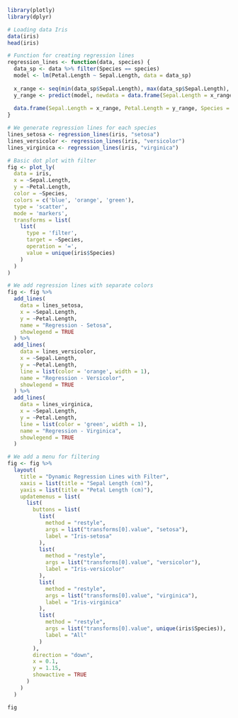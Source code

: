```r
library(plotly)
library(dplyr)

# Loading data Iris
data(iris)
head(iris)
```


```r
# Function for creating regression lines
regression_lines <- function(data, species) {
  data_sp <- data %>% filter(Species == species)
  model <- lm(Petal.Length ~ Sepal.Length, data = data_sp)
  
  x_range <- seq(min(data_sp$Sepal.Length), max(data_sp$Sepal.Length), length.out = 100)
  y_range <- predict(model, newdata = data.frame(Sepal.Length = x_range))
  
  data.frame(Sepal.Length = x_range, Petal.Length = y_range, Species = species)
}
```


```r
# We generate regression lines for each species
lines_setosa <- regression_lines(iris, "setosa")
lines_versicolor <- regression_lines(iris, "versicolor")
lines_virginica <- regression_lines(iris, "virginica")
```


```r
# Basic dot plot with filter
fig <- plot_ly(
  data = iris,
  x = ~Sepal.Length,
  y = ~Petal.Length,
  color = ~Species,
  colors = c('blue', 'orange', 'green'),
  type = 'scatter',
  mode = 'markers',
  transforms = list(
    list(
      type = 'filter',
      target = ~Species,
      operation = '=',
      value = unique(iris$Species)
    )
  )
)
```


```r
# We add regression lines with separate colors
fig <- fig %>%
  add_lines(
    data = lines_setosa,
    x = ~Sepal.Length,
    y = ~Petal.Length,
    name = "Regression - Setosa",
    showlegend = TRUE
  ) %>%
  add_lines(
    data = lines_versicolor,
    x = ~Sepal.Length,
    y = ~Petal.Length,
    line = list(color = 'orange', width = 1),
    name = "Regression - Versicolor",
    showlegend = TRUE
  ) %>%
  add_lines(
    data = lines_virginica,
    x = ~Sepal.Length,
    y = ~Petal.Length,
    line = list(color = 'green', width = 1),
    name = "Regression - Virginica",
    showlegend = TRUE
  )
```


```r
# We add a menu for filtering
fig <- fig %>%
  layout(
    title = "Dynamic Regression Lines with Filter",
    xaxis = list(title = "Sepal Length (cm)"),
    yaxis = list(title = "Petal Length (cm)"),
    updatemenus = list(
      list(
        buttons = list(
          list(
            method = "restyle",
            args = list("transforms[0].value", "setosa"),
            label = "Iris-setosa"
          ),
          list(
            method = "restyle",
            args = list("transforms[0].value", "versicolor"),
            label = "Iris-versicolor"
          ),
          list(
            method = "restyle",
            args = list("transforms[0].value", "virginica"),
            label = "Iris-virginica"
          ),
          list(
            method = "restyle",
            args = list("transforms[0].value", unique(iris$Species)),
            label = "All"
          )
        ),
        direction = "down",
        x = 0.1,
        y = 1.15,
        showactive = TRUE
      )
    )
  )

fig
```

